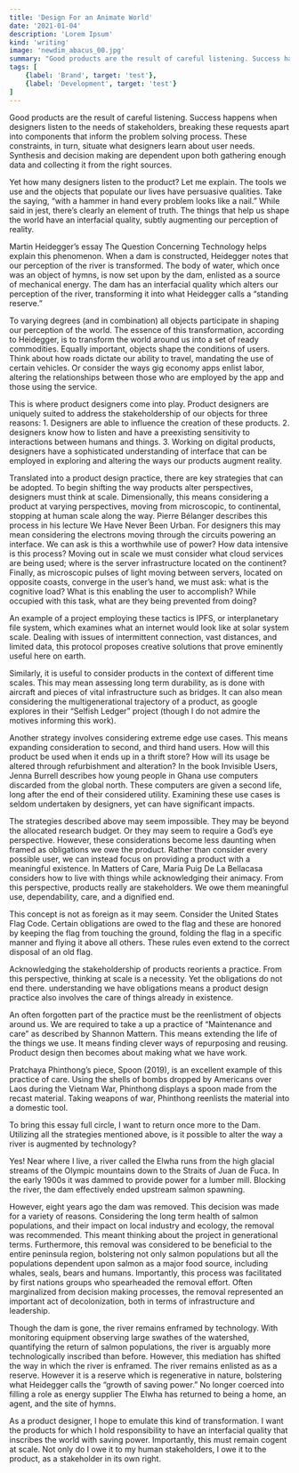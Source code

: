 ```yaml
---
title: 'Design For an Animate World'
date: '2021-01-04'
description: 'Lorem Ipsum'
kind: 'writing'
image: 'newdim_abacus_00.jpg'
summary: "Good products are the result of careful listening. Success happens when designers listen to the needs of stakeholders, breaking these requests apart into components that inform the problem solving process"
tags: [
    {label: 'Brand', target: 'test'},
    {label: 'Development', target: 'test'}
]
---
```


Good products are the result of careful listening. Success happens when designers listen to the needs of stakeholders, breaking these requests apart into components that inform the problem solving process. These constraints, in turn, situate what designers learn about user needs. Synthesis and decision making are dependent upon both gathering enough data and collecting it from the right sources.

Yet how many designers listen to the product? Let me explain. The tools we use and the objects that populate our lives have persuasive qualities. Take the saying, “with a hammer in hand every problem looks like a nail.” While said in jest, there’s clearly an element of truth. The things that help us shape the world have an interfacial quality, subtly augmenting our perception of reality.

Martin Heidegger’s essay The Question Concerning Technology helps explain this phenomenon. When a dam is constructed, Heidegger notes that our perception of the river is transformed. The body of water, which once was an object of hymns, is now set upon by the dam, enlisted as a source of mechanical energy. The dam has an interfacial quality which alters our perception of the river, transforming it into what Heidegger calls a “standing reserve.”

To varying degrees (and in combination) all objects participate in shaping our perception of the world. The essence of this transformation, according to Heidegger, is to transform the world around us into a set of ready commodities. Equally important, objects shape the conditions of users. Think about how roads dictate our ability to travel, mandating the use of certain vehicles. Or consider the ways gig economy apps enlist labor, altering the relationships between those who are employed by the app and those using the service.

This is where product designers come into play. Product designers are uniquely suited to address the stakeholdership of our objects for three reasons: 1. Designers are able to influence the creation of these products. 2. designers know how to listen and have a preexisting sensitivity to interactions between humans and things. 3. Working on digital products, designers have a sophisticated understanding of interface that can be employed in exploring and altering the ways our products augment reality.

Translated into a product design practice, there are key strategies that can be adopted. To begin shifting the way products alter perspectives, designers must think at scale. Dimensionally, this means considering a product at varying perspectives, moving from microscopic, to continental, stopping at human scale along the way. Pierre Bélanger describes this process in his lecture We Have Never Been Urban. For designers this may mean considering the electrons moving through the circuits powering an interface. We can ask is this a worthwhile use of power? How data intensive is this process? Moving out in scale we must consider what cloud services are being used; where is the server infrastructure located on the continent? Finally, as microscopic pulses of light moving between servers, located on opposite coasts, converge in the user’s hand, we must ask: what is the cognitive load? What is this enabling the user to accomplish? While occupied with this task, what are they being prevented from doing?

An example of a project employing these tactics is IPFS, or interplanetary file system, which examines what an internet would look like at solar system scale. Dealing with issues of intermittent connection, vast distances, and limited data, this protocol proposes creative solutions that prove eminently useful here on earth.

Similarly, it is useful to consider products in the context of different time scales. This may mean assessing long term durability, as is done with aircraft and pieces of vital infrastructure such as bridges. It can also mean considering the multigenerational trajectory of a product, as google explores in their “Selfish Ledger” project (though I do not admire the motives informing this work).

Another strategy involves considering extreme edge use cases. This means expanding consideration to second, and third hand users. How will this product be used when it ends up in a thrift store? How will its usage be altered through refurbishment and alteration? In the book Invisible Users, Jenna Burrell describes how young people in Ghana use computers discarded from the global north. These computers are given a second life, long after the end of their considered utility. Examining these use cases is seldom undertaken by designers, yet can have significant impacts.

The strategies described above may seem impossible. They may be beyond the allocated research budget. Or they may seem to require a God’s eye perspective. However, these considerations become less daunting when framed as obligations we owe the product. Rather than consider every possible user, we can instead focus on providing a product with a meaningful existence. In Matters of Care, María Puig De La Bellacasa considers how to live with things while acknowledging their animacy. From this perspective, products really are stakeholders. We owe them meaningful use, dependability, care, and a dignified end.

This concept is not as foreign as it may seem. Consider the United States Flag Code. Certain obligations are owed to the flag and these are honored by keeping the flag from touching the ground, folding the flag in a specific manner and flying it above all others. These rules even extend to the correct disposal of an old flag.

Acknowledging the stakeholdership of products reorients a practice. From this perspective, thinking at scale is a necessity. Yet the obligations do not end there. understanding we have obligations means a product design practice also involves the care of things already in existence.

An often forgotten part of the practice must be the reenlistment of objects around us. We are required to take a up a practice of “Maintenance and care” as described by Shannon Mattern. This means extending the life of the things we use. It means finding clever ways of repurposing and reusing. Product design then becomes about making what we have work.

Pratchaya Phinthong’s piece, Spoon (2019), is an excellent example of this practice of care. Using the shells of bombs dropped by Americans over Laos during the Vietnam War, Phinthong displays a spoon made from the recast material. Taking weapons of war, Phinthong reenlists the material into a domestic tool.

To bring this essay full circle, I want to return once more to the Dam. Utilizing all the strategies mentioned above, is it possible to alter the way a river is augmented by technology?

Yes! Near where I live, a river called the Elwha runs from the high glacial streams of the Olympic mountains down to the Straits of Juan de Fuca. In the early 1900s it was dammed to provide power for a lumber mill. Blocking the river, the dam effectively ended upstream salmon spawning.

However, eight years ago the dam was removed. This decision was made for a variety of reasons. Considering the long term health of salmon populations, and their impact on local industry and ecology, the removal was recommended. This meant thinking about the project in generational terms. Furthermore, this removal was considered to be beneficial to the entire peninsula region, bolstering not only salmon populations but all the populations dependent upon salmon as a major food source, including whales, seals, bears and humans. Importantly, this process was facilitated by first nations groups who spearheaded the removal effort. Often marginalized from decision making processes, the removal represented an important act of decolonization, both in terms of infrastructure and leadership.

Though the dam is gone, the river remains enframed by technology. With monitoring equipment observing large swathes of the watershed, quantifying the return of salmon populations, the river is arguably more technologically inscribed than before. However, this mediation has shifted the way in which the river is enframed. The river remains enlisted as as a reserve. However it is a reserve which is regenerative in nature, bolstering what Heidegger calls the “growth of saving power.” No longer coerced into filling a role as energy supplier The Elwha has returned to being a home, an agent, and the site of hymns.

As a product designer, I hope to emulate this kind of transformation. I want the products for which I hold responsibility to have an interfacial quality that inscribes the world with saving power. Importantly, this must remain cogent at scale. Not only do I owe it to my human stakeholders, I owe it to the product, as a stakeholder in its own right.